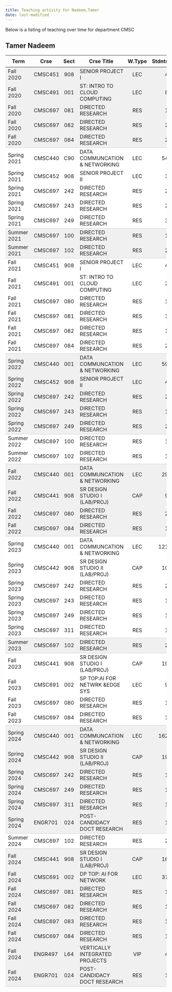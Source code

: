 ```yaml
---
title: Teaching activity for Nadeem,Tamer
date: last-modified
---
```


Below is a listing of teaching over time for department CMSC


## Tamer Nadeem

<style type="text/css">
#T_ccafb table {
  width: 100%;
  border-collapse: collapse;
}
#T_ccafb th {
  text-align: center;
  padding: 8px;
}
#T_ccafb td:nth-child(1) {
  padding-right: 10px;
  text-align: left;
}
#T_ccafb td:nth-child(2) {
  padding-right: 5px;
  text-align: left;
}
#T_ccafb  td:nth-child(4) {
  padding-right: 5px;
  text-align: left;
}
#T_ccafb td:nth-child(3) {
  text-align: center;
}
#T_ccafb  td:nth-child(5) {
  text-align: center;
}
#T_ccafb td:nth-child(6) {
  text-align: right;
}
#T_ccafb  td:nth-child(7) {
  text-align: right;
}
#T_ccafb_row0_col0, #T_ccafb_row0_col1, #T_ccafb_row0_col2, #T_ccafb_row0_col3, #T_ccafb_row0_col4, #T_ccafb_row0_col5, #T_ccafb_row0_col6, #T_ccafb_row1_col0, #T_ccafb_row1_col1, #T_ccafb_row1_col2, #T_ccafb_row1_col3, #T_ccafb_row1_col4, #T_ccafb_row1_col5, #T_ccafb_row1_col6, #T_ccafb_row2_col0, #T_ccafb_row2_col1, #T_ccafb_row2_col2, #T_ccafb_row2_col3, #T_ccafb_row2_col4, #T_ccafb_row2_col5, #T_ccafb_row2_col6, #T_ccafb_row3_col0, #T_ccafb_row3_col1, #T_ccafb_row3_col2, #T_ccafb_row3_col3, #T_ccafb_row3_col4, #T_ccafb_row3_col5, #T_ccafb_row3_col6, #T_ccafb_row10_col0, #T_ccafb_row10_col1, #T_ccafb_row10_col2, #T_ccafb_row10_col3, #T_ccafb_row10_col4, #T_ccafb_row10_col5, #T_ccafb_row10_col6, #T_ccafb_row18_col0, #T_ccafb_row18_col1, #T_ccafb_row18_col2, #T_ccafb_row18_col3, #T_ccafb_row18_col4, #T_ccafb_row18_col5, #T_ccafb_row18_col6, #T_ccafb_row19_col0, #T_ccafb_row19_col1, #T_ccafb_row19_col2, #T_ccafb_row19_col3, #T_ccafb_row19_col4, #T_ccafb_row19_col5, #T_ccafb_row19_col6, #T_ccafb_row20_col0, #T_ccafb_row20_col1, #T_ccafb_row20_col2, #T_ccafb_row20_col3, #T_ccafb_row20_col4, #T_ccafb_row20_col5, #T_ccafb_row20_col6, #T_ccafb_row21_col0, #T_ccafb_row21_col1, #T_ccafb_row21_col2, #T_ccafb_row21_col3, #T_ccafb_row21_col4, #T_ccafb_row21_col5, #T_ccafb_row21_col6, #T_ccafb_row25_col0, #T_ccafb_row25_col1, #T_ccafb_row25_col2, #T_ccafb_row25_col3, #T_ccafb_row25_col4, #T_ccafb_row25_col5, #T_ccafb_row25_col6, #T_ccafb_row26_col0, #T_ccafb_row26_col1, #T_ccafb_row26_col2, #T_ccafb_row26_col3, #T_ccafb_row26_col4, #T_ccafb_row26_col5, #T_ccafb_row26_col6, #T_ccafb_row27_col0, #T_ccafb_row27_col1, #T_ccafb_row27_col2, #T_ccafb_row27_col3, #T_ccafb_row27_col4, #T_ccafb_row27_col5, #T_ccafb_row27_col6, #T_ccafb_row40_col0, #T_ccafb_row40_col1, #T_ccafb_row40_col2, #T_ccafb_row40_col3, #T_ccafb_row40_col4, #T_ccafb_row40_col5, #T_ccafb_row40_col6, #T_ccafb_row41_col0, #T_ccafb_row41_col1, #T_ccafb_row41_col2, #T_ccafb_row41_col3, #T_ccafb_row41_col4, #T_ccafb_row41_col5, #T_ccafb_row41_col6, #T_ccafb_row42_col0, #T_ccafb_row42_col1, #T_ccafb_row42_col2, #T_ccafb_row42_col3, #T_ccafb_row42_col4, #T_ccafb_row42_col5, #T_ccafb_row42_col6, #T_ccafb_row43_col0, #T_ccafb_row43_col1, #T_ccafb_row43_col2, #T_ccafb_row43_col3, #T_ccafb_row43_col4, #T_ccafb_row43_col5, #T_ccafb_row43_col6, #T_ccafb_row44_col0, #T_ccafb_row44_col1, #T_ccafb_row44_col2, #T_ccafb_row44_col3, #T_ccafb_row44_col4, #T_ccafb_row44_col5, #T_ccafb_row44_col6, #T_ccafb_row47_col0, #T_ccafb_row47_col1, #T_ccafb_row47_col2, #T_ccafb_row47_col3, #T_ccafb_row47_col4, #T_ccafb_row47_col5, #T_ccafb_row47_col6, #T_ccafb_row48_col0, #T_ccafb_row48_col1, #T_ccafb_row48_col2, #T_ccafb_row48_col3, #T_ccafb_row48_col4, #T_ccafb_row48_col5, #T_ccafb_row48_col6, #T_ccafb_row49_col0, #T_ccafb_row49_col1, #T_ccafb_row49_col2, #T_ccafb_row49_col3, #T_ccafb_row49_col4, #T_ccafb_row49_col5, #T_ccafb_row49_col6, #T_ccafb_row50_col0, #T_ccafb_row50_col1, #T_ccafb_row50_col2, #T_ccafb_row50_col3, #T_ccafb_row50_col4, #T_ccafb_row50_col5, #T_ccafb_row50_col6, #T_ccafb_row51_col0, #T_ccafb_row51_col1, #T_ccafb_row51_col2, #T_ccafb_row51_col3, #T_ccafb_row51_col4, #T_ccafb_row51_col5, #T_ccafb_row51_col6, #T_ccafb_row52_col0, #T_ccafb_row52_col1, #T_ccafb_row52_col2, #T_ccafb_row52_col3, #T_ccafb_row52_col4, #T_ccafb_row52_col5, #T_ccafb_row52_col6, #T_ccafb_row53_col0, #T_ccafb_row53_col1, #T_ccafb_row53_col2, #T_ccafb_row53_col3, #T_ccafb_row53_col4, #T_ccafb_row53_col5, #T_ccafb_row53_col6 {
  background-color: #f0f0f0;
  border-bottom: none;
}
#T_ccafb_row4_col0, #T_ccafb_row4_col1, #T_ccafb_row4_col2, #T_ccafb_row4_col3, #T_ccafb_row4_col4, #T_ccafb_row4_col5, #T_ccafb_row4_col6, #T_ccafb_row11_col0, #T_ccafb_row11_col1, #T_ccafb_row11_col2, #T_ccafb_row11_col3, #T_ccafb_row11_col4, #T_ccafb_row11_col5, #T_ccafb_row11_col6, #T_ccafb_row22_col0, #T_ccafb_row22_col1, #T_ccafb_row22_col2, #T_ccafb_row22_col3, #T_ccafb_row22_col4, #T_ccafb_row22_col5, #T_ccafb_row22_col6, #T_ccafb_row28_col0, #T_ccafb_row28_col1, #T_ccafb_row28_col2, #T_ccafb_row28_col3, #T_ccafb_row28_col4, #T_ccafb_row28_col5, #T_ccafb_row28_col6, #T_ccafb_row35_col0, #T_ccafb_row35_col1, #T_ccafb_row35_col2, #T_ccafb_row35_col3, #T_ccafb_row35_col4, #T_ccafb_row35_col5, #T_ccafb_row35_col6, #T_ccafb_row45_col0, #T_ccafb_row45_col1, #T_ccafb_row45_col2, #T_ccafb_row45_col3, #T_ccafb_row45_col4, #T_ccafb_row45_col5, #T_ccafb_row45_col6, #T_ccafb_row54_col0, #T_ccafb_row54_col1, #T_ccafb_row54_col2, #T_ccafb_row54_col3, #T_ccafb_row54_col4, #T_ccafb_row54_col5, #T_ccafb_row54_col6 {
  background-color: #f0f0f0;
  border-bottom: 1px solid #ccc;
}
#T_ccafb_row5_col0, #T_ccafb_row5_col1, #T_ccafb_row5_col2, #T_ccafb_row5_col3, #T_ccafb_row5_col4, #T_ccafb_row5_col5, #T_ccafb_row5_col6, #T_ccafb_row6_col0, #T_ccafb_row6_col1, #T_ccafb_row6_col2, #T_ccafb_row6_col3, #T_ccafb_row6_col4, #T_ccafb_row6_col5, #T_ccafb_row6_col6, #T_ccafb_row7_col0, #T_ccafb_row7_col1, #T_ccafb_row7_col2, #T_ccafb_row7_col3, #T_ccafb_row7_col4, #T_ccafb_row7_col5, #T_ccafb_row7_col6, #T_ccafb_row8_col0, #T_ccafb_row8_col1, #T_ccafb_row8_col2, #T_ccafb_row8_col3, #T_ccafb_row8_col4, #T_ccafb_row8_col5, #T_ccafb_row8_col6, #T_ccafb_row12_col0, #T_ccafb_row12_col1, #T_ccafb_row12_col2, #T_ccafb_row12_col3, #T_ccafb_row12_col4, #T_ccafb_row12_col5, #T_ccafb_row12_col6, #T_ccafb_row13_col0, #T_ccafb_row13_col1, #T_ccafb_row13_col2, #T_ccafb_row13_col3, #T_ccafb_row13_col4, #T_ccafb_row13_col5, #T_ccafb_row13_col6, #T_ccafb_row14_col0, #T_ccafb_row14_col1, #T_ccafb_row14_col2, #T_ccafb_row14_col3, #T_ccafb_row14_col4, #T_ccafb_row14_col5, #T_ccafb_row14_col6, #T_ccafb_row15_col0, #T_ccafb_row15_col1, #T_ccafb_row15_col2, #T_ccafb_row15_col3, #T_ccafb_row15_col4, #T_ccafb_row15_col5, #T_ccafb_row15_col6, #T_ccafb_row16_col0, #T_ccafb_row16_col1, #T_ccafb_row16_col2, #T_ccafb_row16_col3, #T_ccafb_row16_col4, #T_ccafb_row16_col5, #T_ccafb_row16_col6, #T_ccafb_row23_col0, #T_ccafb_row23_col1, #T_ccafb_row23_col2, #T_ccafb_row23_col3, #T_ccafb_row23_col4, #T_ccafb_row23_col5, #T_ccafb_row23_col6, #T_ccafb_row29_col0, #T_ccafb_row29_col1, #T_ccafb_row29_col2, #T_ccafb_row29_col3, #T_ccafb_row29_col4, #T_ccafb_row29_col5, #T_ccafb_row29_col6, #T_ccafb_row30_col0, #T_ccafb_row30_col1, #T_ccafb_row30_col2, #T_ccafb_row30_col3, #T_ccafb_row30_col4, #T_ccafb_row30_col5, #T_ccafb_row30_col6, #T_ccafb_row31_col0, #T_ccafb_row31_col1, #T_ccafb_row31_col2, #T_ccafb_row31_col3, #T_ccafb_row31_col4, #T_ccafb_row31_col5, #T_ccafb_row31_col6, #T_ccafb_row32_col0, #T_ccafb_row32_col1, #T_ccafb_row32_col2, #T_ccafb_row32_col3, #T_ccafb_row32_col4, #T_ccafb_row32_col5, #T_ccafb_row32_col6, #T_ccafb_row33_col0, #T_ccafb_row33_col1, #T_ccafb_row33_col2, #T_ccafb_row33_col3, #T_ccafb_row33_col4, #T_ccafb_row33_col5, #T_ccafb_row33_col6, #T_ccafb_row36_col0, #T_ccafb_row36_col1, #T_ccafb_row36_col2, #T_ccafb_row36_col3, #T_ccafb_row36_col4, #T_ccafb_row36_col5, #T_ccafb_row36_col6, #T_ccafb_row37_col0, #T_ccafb_row37_col1, #T_ccafb_row37_col2, #T_ccafb_row37_col3, #T_ccafb_row37_col4, #T_ccafb_row37_col5, #T_ccafb_row37_col6, #T_ccafb_row38_col0, #T_ccafb_row38_col1, #T_ccafb_row38_col2, #T_ccafb_row38_col3, #T_ccafb_row38_col4, #T_ccafb_row38_col5, #T_ccafb_row38_col6 {
  background-color: #ffffff;
  border-bottom: none;
}
#T_ccafb_row9_col0, #T_ccafb_row9_col1, #T_ccafb_row9_col2, #T_ccafb_row9_col3, #T_ccafb_row9_col4, #T_ccafb_row9_col5, #T_ccafb_row9_col6, #T_ccafb_row17_col0, #T_ccafb_row17_col1, #T_ccafb_row17_col2, #T_ccafb_row17_col3, #T_ccafb_row17_col4, #T_ccafb_row17_col5, #T_ccafb_row17_col6, #T_ccafb_row24_col0, #T_ccafb_row24_col1, #T_ccafb_row24_col2, #T_ccafb_row24_col3, #T_ccafb_row24_col4, #T_ccafb_row24_col5, #T_ccafb_row24_col6, #T_ccafb_row34_col0, #T_ccafb_row34_col1, #T_ccafb_row34_col2, #T_ccafb_row34_col3, #T_ccafb_row34_col4, #T_ccafb_row34_col5, #T_ccafb_row34_col6, #T_ccafb_row39_col0, #T_ccafb_row39_col1, #T_ccafb_row39_col2, #T_ccafb_row39_col3, #T_ccafb_row39_col4, #T_ccafb_row39_col5, #T_ccafb_row39_col6, #T_ccafb_row46_col0, #T_ccafb_row46_col1, #T_ccafb_row46_col2, #T_ccafb_row46_col3, #T_ccafb_row46_col4, #T_ccafb_row46_col5, #T_ccafb_row46_col6 {
  background-color: #ffffff;
  border-bottom: 1px solid #ccc;
}
</style>
<table id="T_ccafb">
  <thead>
    <tr>
      <th id="T_ccafb_level0_col0" class="col_heading level0 col0" >Term</th>
      <th id="T_ccafb_level0_col1" class="col_heading level0 col1" >Crse</th>
      <th id="T_ccafb_level0_col2" class="col_heading level0 col2" >Sect</th>
      <th id="T_ccafb_level0_col3" class="col_heading level0 col3" >Crse Title</th>
      <th id="T_ccafb_level0_col4" class="col_heading level0 col4" >W.Type</th>
      <th id="T_ccafb_level0_col5" class="col_heading level0 col5" >Stdnts</th>
      <th id="T_ccafb_level0_col6" class="col_heading level0 col6" >Hours</th>
    </tr>
  </thead>
  <tbody>
    <tr>
      <td id="T_ccafb_row0_col0" class="data row0 col0" >Fall 2020</td>
      <td id="T_ccafb_row0_col1" class="data row0 col1" >CMSC451</td>
      <td id="T_ccafb_row0_col2" class="data row0 col2" >908</td>
      <td id="T_ccafb_row0_col3" class="data row0 col3" >SENIOR PROJECT I</td>
      <td id="T_ccafb_row0_col4" class="data row0 col4" >LEC</td>
      <td id="T_ccafb_row0_col5" class="data row0 col5" >4</td>
      <td id="T_ccafb_row0_col6" class="data row0 col6" >12</td>
    </tr>
    <tr>
      <td id="T_ccafb_row1_col0" class="data row1 col0" >Fall 2020</td>
      <td id="T_ccafb_row1_col1" class="data row1 col1" >CMSC491</td>
      <td id="T_ccafb_row1_col2" class="data row1 col2" >001</td>
      <td id="T_ccafb_row1_col3" class="data row1 col3" >ST: INTRO TO CLOUD COMPUTING</td>
      <td id="T_ccafb_row1_col4" class="data row1 col4" >LEC</td>
      <td id="T_ccafb_row1_col5" class="data row1 col5" >8</td>
      <td id="T_ccafb_row1_col6" class="data row1 col6" >24</td>
    </tr>
    <tr>
      <td id="T_ccafb_row2_col0" class="data row2 col0" >Fall 2020</td>
      <td id="T_ccafb_row2_col1" class="data row2 col1" >CMSC697</td>
      <td id="T_ccafb_row2_col2" class="data row2 col2" >081</td>
      <td id="T_ccafb_row2_col3" class="data row2 col3" >DIRECTED RESEARCH</td>
      <td id="T_ccafb_row2_col4" class="data row2 col4" >RES</td>
      <td id="T_ccafb_row2_col5" class="data row2 col5" >1</td>
      <td id="T_ccafb_row2_col6" class="data row2 col6" >2</td>
    </tr>
    <tr>
      <td id="T_ccafb_row3_col0" class="data row3 col0" >Fall 2020</td>
      <td id="T_ccafb_row3_col1" class="data row3 col1" >CMSC697</td>
      <td id="T_ccafb_row3_col2" class="data row3 col2" >082</td>
      <td id="T_ccafb_row3_col3" class="data row3 col3" >DIRECTED RESEARCH</td>
      <td id="T_ccafb_row3_col4" class="data row3 col4" >RES</td>
      <td id="T_ccafb_row3_col5" class="data row3 col5" >2</td>
      <td id="T_ccafb_row3_col6" class="data row3 col6" >6</td>
    </tr>
    <tr>
      <td id="T_ccafb_row4_col0" class="data row4 col0" >Fall 2020</td>
      <td id="T_ccafb_row4_col1" class="data row4 col1" >CMSC697</td>
      <td id="T_ccafb_row4_col2" class="data row4 col2" >084</td>
      <td id="T_ccafb_row4_col3" class="data row4 col3" >DIRECTED RESEARCH</td>
      <td id="T_ccafb_row4_col4" class="data row4 col4" >RES</td>
      <td id="T_ccafb_row4_col5" class="data row4 col5" >2</td>
      <td id="T_ccafb_row4_col6" class="data row4 col6" >18</td>
    </tr>
    <tr>
      <td id="T_ccafb_row5_col0" class="data row5 col0" >Spring 2021</td>
      <td id="T_ccafb_row5_col1" class="data row5 col1" >CMSC440</td>
      <td id="T_ccafb_row5_col2" class="data row5 col2" >C90</td>
      <td id="T_ccafb_row5_col3" class="data row5 col3" >DATA COMMUNCATION & NETWORKING</td>
      <td id="T_ccafb_row5_col4" class="data row5 col4" >LEC</td>
      <td id="T_ccafb_row5_col5" class="data row5 col5" >54</td>
      <td id="T_ccafb_row5_col6" class="data row5 col6" >162</td>
    </tr>
    <tr>
      <td id="T_ccafb_row6_col0" class="data row6 col0" >Spring 2021</td>
      <td id="T_ccafb_row6_col1" class="data row6 col1" >CMSC452</td>
      <td id="T_ccafb_row6_col2" class="data row6 col2" >908</td>
      <td id="T_ccafb_row6_col3" class="data row6 col3" >SENIOR PROJECT II</td>
      <td id="T_ccafb_row6_col4" class="data row6 col4" >LEC</td>
      <td id="T_ccafb_row6_col5" class="data row6 col5" >3</td>
      <td id="T_ccafb_row6_col6" class="data row6 col6" >9</td>
    </tr>
    <tr>
      <td id="T_ccafb_row7_col0" class="data row7 col0" >Spring 2021</td>
      <td id="T_ccafb_row7_col1" class="data row7 col1" >CMSC697</td>
      <td id="T_ccafb_row7_col2" class="data row7 col2" >242</td>
      <td id="T_ccafb_row7_col3" class="data row7 col3" >DIRECTED RESEARCH</td>
      <td id="T_ccafb_row7_col4" class="data row7 col4" >RES</td>
      <td id="T_ccafb_row7_col5" class="data row7 col5" >2</td>
      <td id="T_ccafb_row7_col6" class="data row7 col6" >4</td>
    </tr>
    <tr>
      <td id="T_ccafb_row8_col0" class="data row8 col0" >Spring 2021</td>
      <td id="T_ccafb_row8_col1" class="data row8 col1" >CMSC697</td>
      <td id="T_ccafb_row8_col2" class="data row8 col2" >243</td>
      <td id="T_ccafb_row8_col3" class="data row8 col3" >DIRECTED RESEARCH</td>
      <td id="T_ccafb_row8_col4" class="data row8 col4" >RES</td>
      <td id="T_ccafb_row8_col5" class="data row8 col5" >2</td>
      <td id="T_ccafb_row8_col6" class="data row8 col6" >6</td>
    </tr>
    <tr>
      <td id="T_ccafb_row9_col0" class="data row9 col0" >Spring 2021</td>
      <td id="T_ccafb_row9_col1" class="data row9 col1" >CMSC697</td>
      <td id="T_ccafb_row9_col2" class="data row9 col2" >249</td>
      <td id="T_ccafb_row9_col3" class="data row9 col3" >DIRECTED RESEARCH</td>
      <td id="T_ccafb_row9_col4" class="data row9 col4" >RES</td>
      <td id="T_ccafb_row9_col5" class="data row9 col5" >3</td>
      <td id="T_ccafb_row9_col6" class="data row9 col6" >27</td>
    </tr>
    <tr>
      <td id="T_ccafb_row10_col0" class="data row10 col0" >Summer 2021</td>
      <td id="T_ccafb_row10_col1" class="data row10 col1" >CMSC697</td>
      <td id="T_ccafb_row10_col2" class="data row10 col2" >100</td>
      <td id="T_ccafb_row10_col3" class="data row10 col3" >DIRECTED RESEARCH</td>
      <td id="T_ccafb_row10_col4" class="data row10 col4" >RES</td>
      <td id="T_ccafb_row10_col5" class="data row10 col5" >1</td>
      <td id="T_ccafb_row10_col6" class="data row10 col6" >1</td>
    </tr>
    <tr>
      <td id="T_ccafb_row11_col0" class="data row11 col0" >Summer 2021</td>
      <td id="T_ccafb_row11_col1" class="data row11 col1" >CMSC697</td>
      <td id="T_ccafb_row11_col2" class="data row11 col2" >102</td>
      <td id="T_ccafb_row11_col3" class="data row11 col3" >DIRECTED RESEARCH</td>
      <td id="T_ccafb_row11_col4" class="data row11 col4" >RES</td>
      <td id="T_ccafb_row11_col5" class="data row11 col5" >2</td>
      <td id="T_ccafb_row11_col6" class="data row11 col6" >6</td>
    </tr>
    <tr>
      <td id="T_ccafb_row12_col0" class="data row12 col0" >Fall 2021</td>
      <td id="T_ccafb_row12_col1" class="data row12 col1" >CMSC451</td>
      <td id="T_ccafb_row12_col2" class="data row12 col2" >908</td>
      <td id="T_ccafb_row12_col3" class="data row12 col3" >SENIOR PROJECT I</td>
      <td id="T_ccafb_row12_col4" class="data row12 col4" >LEC</td>
      <td id="T_ccafb_row12_col5" class="data row12 col5" >4</td>
      <td id="T_ccafb_row12_col6" class="data row12 col6" >12</td>
    </tr>
    <tr>
      <td id="T_ccafb_row13_col0" class="data row13 col0" >Fall 2021</td>
      <td id="T_ccafb_row13_col1" class="data row13 col1" >CMSC491</td>
      <td id="T_ccafb_row13_col2" class="data row13 col2" >001</td>
      <td id="T_ccafb_row13_col3" class="data row13 col3" >ST: INTRO TO CLOUD COMPUTING</td>
      <td id="T_ccafb_row13_col4" class="data row13 col4" >LEC</td>
      <td id="T_ccafb_row13_col5" class="data row13 col5" >2</td>
      <td id="T_ccafb_row13_col6" class="data row13 col6" >6</td>
    </tr>
    <tr>
      <td id="T_ccafb_row14_col0" class="data row14 col0" >Fall 2021</td>
      <td id="T_ccafb_row14_col1" class="data row14 col1" >CMSC697</td>
      <td id="T_ccafb_row14_col2" class="data row14 col2" >080</td>
      <td id="T_ccafb_row14_col3" class="data row14 col3" >DIRECTED RESEARCH</td>
      <td id="T_ccafb_row14_col4" class="data row14 col4" >RES</td>
      <td id="T_ccafb_row14_col5" class="data row14 col5" >1</td>
      <td id="T_ccafb_row14_col6" class="data row14 col6" >1</td>
    </tr>
    <tr>
      <td id="T_ccafb_row15_col0" class="data row15 col0" >Fall 2021</td>
      <td id="T_ccafb_row15_col1" class="data row15 col1" >CMSC697</td>
      <td id="T_ccafb_row15_col2" class="data row15 col2" >081</td>
      <td id="T_ccafb_row15_col3" class="data row15 col3" >DIRECTED RESEARCH</td>
      <td id="T_ccafb_row15_col4" class="data row15 col4" >RES</td>
      <td id="T_ccafb_row15_col5" class="data row15 col5" >1</td>
      <td id="T_ccafb_row15_col6" class="data row15 col6" >2</td>
    </tr>
    <tr>
      <td id="T_ccafb_row16_col0" class="data row16 col0" >Fall 2021</td>
      <td id="T_ccafb_row16_col1" class="data row16 col1" >CMSC697</td>
      <td id="T_ccafb_row16_col2" class="data row16 col2" >082</td>
      <td id="T_ccafb_row16_col3" class="data row16 col3" >DIRECTED RESEARCH</td>
      <td id="T_ccafb_row16_col4" class="data row16 col4" >RES</td>
      <td id="T_ccafb_row16_col5" class="data row16 col5" >1</td>
      <td id="T_ccafb_row16_col6" class="data row16 col6" >3</td>
    </tr>
    <tr>
      <td id="T_ccafb_row17_col0" class="data row17 col0" >Fall 2021</td>
      <td id="T_ccafb_row17_col1" class="data row17 col1" >CMSC697</td>
      <td id="T_ccafb_row17_col2" class="data row17 col2" >084</td>
      <td id="T_ccafb_row17_col3" class="data row17 col3" >DIRECTED RESEARCH</td>
      <td id="T_ccafb_row17_col4" class="data row17 col4" >RES</td>
      <td id="T_ccafb_row17_col5" class="data row17 col5" >2</td>
      <td id="T_ccafb_row17_col6" class="data row17 col6" >18</td>
    </tr>
    <tr>
      <td id="T_ccafb_row18_col0" class="data row18 col0" >Spring 2022</td>
      <td id="T_ccafb_row18_col1" class="data row18 col1" >CMSC440</td>
      <td id="T_ccafb_row18_col2" class="data row18 col2" >001</td>
      <td id="T_ccafb_row18_col3" class="data row18 col3" >DATA COMMUNCATION & NETWORKING</td>
      <td id="T_ccafb_row18_col4" class="data row18 col4" >LEC</td>
      <td id="T_ccafb_row18_col5" class="data row18 col5" >59</td>
      <td id="T_ccafb_row18_col6" class="data row18 col6" >177</td>
    </tr>
    <tr>
      <td id="T_ccafb_row19_col0" class="data row19 col0" >Spring 2022</td>
      <td id="T_ccafb_row19_col1" class="data row19 col1" >CMSC452</td>
      <td id="T_ccafb_row19_col2" class="data row19 col2" >908</td>
      <td id="T_ccafb_row19_col3" class="data row19 col3" >SENIOR PROJECT II</td>
      <td id="T_ccafb_row19_col4" class="data row19 col4" >LEC</td>
      <td id="T_ccafb_row19_col5" class="data row19 col5" >4</td>
      <td id="T_ccafb_row19_col6" class="data row19 col6" >12</td>
    </tr>
    <tr>
      <td id="T_ccafb_row20_col0" class="data row20 col0" >Spring 2022</td>
      <td id="T_ccafb_row20_col1" class="data row20 col1" >CMSC697</td>
      <td id="T_ccafb_row20_col2" class="data row20 col2" >242</td>
      <td id="T_ccafb_row20_col3" class="data row20 col3" >DIRECTED RESEARCH</td>
      <td id="T_ccafb_row20_col4" class="data row20 col4" >RES</td>
      <td id="T_ccafb_row20_col5" class="data row20 col5" >2</td>
      <td id="T_ccafb_row20_col6" class="data row20 col6" >4</td>
    </tr>
    <tr>
      <td id="T_ccafb_row21_col0" class="data row21 col0" >Spring 2022</td>
      <td id="T_ccafb_row21_col1" class="data row21 col1" >CMSC697</td>
      <td id="T_ccafb_row21_col2" class="data row21 col2" >243</td>
      <td id="T_ccafb_row21_col3" class="data row21 col3" >DIRECTED RESEARCH</td>
      <td id="T_ccafb_row21_col4" class="data row21 col4" >RES</td>
      <td id="T_ccafb_row21_col5" class="data row21 col5" >1</td>
      <td id="T_ccafb_row21_col6" class="data row21 col6" >3</td>
    </tr>
    <tr>
      <td id="T_ccafb_row22_col0" class="data row22 col0" >Spring 2022</td>
      <td id="T_ccafb_row22_col1" class="data row22 col1" >CMSC697</td>
      <td id="T_ccafb_row22_col2" class="data row22 col2" >249</td>
      <td id="T_ccafb_row22_col3" class="data row22 col3" >DIRECTED RESEARCH</td>
      <td id="T_ccafb_row22_col4" class="data row22 col4" >RES</td>
      <td id="T_ccafb_row22_col5" class="data row22 col5" >2</td>
      <td id="T_ccafb_row22_col6" class="data row22 col6" >18</td>
    </tr>
    <tr>
      <td id="T_ccafb_row23_col0" class="data row23 col0" >Summer 2022</td>
      <td id="T_ccafb_row23_col1" class="data row23 col1" >CMSC697</td>
      <td id="T_ccafb_row23_col2" class="data row23 col2" >100</td>
      <td id="T_ccafb_row23_col3" class="data row23 col3" >DIRECTED RESEARCH</td>
      <td id="T_ccafb_row23_col4" class="data row23 col4" >RES</td>
      <td id="T_ccafb_row23_col5" class="data row23 col5" >1</td>
      <td id="T_ccafb_row23_col6" class="data row23 col6" >1</td>
    </tr>
    <tr>
      <td id="T_ccafb_row24_col0" class="data row24 col0" >Summer 2022</td>
      <td id="T_ccafb_row24_col1" class="data row24 col1" >CMSC697</td>
      <td id="T_ccafb_row24_col2" class="data row24 col2" >102</td>
      <td id="T_ccafb_row24_col3" class="data row24 col3" >DIRECTED RESEARCH</td>
      <td id="T_ccafb_row24_col4" class="data row24 col4" >RES</td>
      <td id="T_ccafb_row24_col5" class="data row24 col5" >1</td>
      <td id="T_ccafb_row24_col6" class="data row24 col6" >3</td>
    </tr>
    <tr>
      <td id="T_ccafb_row25_col0" class="data row25 col0" >Fall 2022</td>
      <td id="T_ccafb_row25_col1" class="data row25 col1" >CMSC440</td>
      <td id="T_ccafb_row25_col2" class="data row25 col2" >001</td>
      <td id="T_ccafb_row25_col3" class="data row25 col3" >DATA COMMUNCATION & NETWORKING</td>
      <td id="T_ccafb_row25_col4" class="data row25 col4" >LEC</td>
      <td id="T_ccafb_row25_col5" class="data row25 col5" >29</td>
      <td id="T_ccafb_row25_col6" class="data row25 col6" >87</td>
    </tr>
    <tr>
      <td id="T_ccafb_row26_col0" class="data row26 col0" >Fall 2022</td>
      <td id="T_ccafb_row26_col1" class="data row26 col1" >CMSC441</td>
      <td id="T_ccafb_row26_col2" class="data row26 col2" >908</td>
      <td id="T_ccafb_row26_col3" class="data row26 col3" >SR DESIGN STUDIO I (LAB/PROJ)</td>
      <td id="T_ccafb_row26_col4" class="data row26 col4" >CAP</td>
      <td id="T_ccafb_row26_col5" class="data row26 col5" >9</td>
      <td id="T_ccafb_row26_col6" class="data row26 col6" >18</td>
    </tr>
    <tr>
      <td id="T_ccafb_row27_col0" class="data row27 col0" >Fall 2022</td>
      <td id="T_ccafb_row27_col1" class="data row27 col1" >CMSC697</td>
      <td id="T_ccafb_row27_col2" class="data row27 col2" >080</td>
      <td id="T_ccafb_row27_col3" class="data row27 col3" >DIRECTED RESEARCH</td>
      <td id="T_ccafb_row27_col4" class="data row27 col4" >RES</td>
      <td id="T_ccafb_row27_col5" class="data row27 col5" >2</td>
      <td id="T_ccafb_row27_col6" class="data row27 col6" >2</td>
    </tr>
    <tr>
      <td id="T_ccafb_row28_col0" class="data row28 col0" >Fall 2022</td>
      <td id="T_ccafb_row28_col1" class="data row28 col1" >CMSC697</td>
      <td id="T_ccafb_row28_col2" class="data row28 col2" >084</td>
      <td id="T_ccafb_row28_col3" class="data row28 col3" >DIRECTED RESEARCH</td>
      <td id="T_ccafb_row28_col4" class="data row28 col4" >RES</td>
      <td id="T_ccafb_row28_col5" class="data row28 col5" >1</td>
      <td id="T_ccafb_row28_col6" class="data row28 col6" >9</td>
    </tr>
    <tr>
      <td id="T_ccafb_row29_col0" class="data row29 col0" >Spring 2023</td>
      <td id="T_ccafb_row29_col1" class="data row29 col1" >CMSC440</td>
      <td id="T_ccafb_row29_col2" class="data row29 col2" >001</td>
      <td id="T_ccafb_row29_col3" class="data row29 col3" >DATA COMMUNCATION & NETWORKING</td>
      <td id="T_ccafb_row29_col4" class="data row29 col4" >LEC</td>
      <td id="T_ccafb_row29_col5" class="data row29 col5" >121</td>
      <td id="T_ccafb_row29_col6" class="data row29 col6" >363</td>
    </tr>
    <tr>
      <td id="T_ccafb_row30_col0" class="data row30 col0" >Spring 2023</td>
      <td id="T_ccafb_row30_col1" class="data row30 col1" >CMSC442</td>
      <td id="T_ccafb_row30_col2" class="data row30 col2" >908</td>
      <td id="T_ccafb_row30_col3" class="data row30 col3" >SR DESIGN STUDIO II (LAB/PROJ)</td>
      <td id="T_ccafb_row30_col4" class="data row30 col4" >CAP</td>
      <td id="T_ccafb_row30_col5" class="data row30 col5" >10</td>
      <td id="T_ccafb_row30_col6" class="data row30 col6" >20</td>
    </tr>
    <tr>
      <td id="T_ccafb_row31_col0" class="data row31 col0" >Spring 2023</td>
      <td id="T_ccafb_row31_col1" class="data row31 col1" >CMSC697</td>
      <td id="T_ccafb_row31_col2" class="data row31 col2" >242</td>
      <td id="T_ccafb_row31_col3" class="data row31 col3" >DIRECTED RESEARCH</td>
      <td id="T_ccafb_row31_col4" class="data row31 col4" >RES</td>
      <td id="T_ccafb_row31_col5" class="data row31 col5" >2</td>
      <td id="T_ccafb_row31_col6" class="data row31 col6" >4</td>
    </tr>
    <tr>
      <td id="T_ccafb_row32_col0" class="data row32 col0" >Spring 2023</td>
      <td id="T_ccafb_row32_col1" class="data row32 col1" >CMSC697</td>
      <td id="T_ccafb_row32_col2" class="data row32 col2" >243</td>
      <td id="T_ccafb_row32_col3" class="data row32 col3" >DIRECTED RESEARCH</td>
      <td id="T_ccafb_row32_col4" class="data row32 col4" >RES</td>
      <td id="T_ccafb_row32_col5" class="data row32 col5" >1</td>
      <td id="T_ccafb_row32_col6" class="data row32 col6" >3</td>
    </tr>
    <tr>
      <td id="T_ccafb_row33_col0" class="data row33 col0" >Spring 2023</td>
      <td id="T_ccafb_row33_col1" class="data row33 col1" >CMSC697</td>
      <td id="T_ccafb_row33_col2" class="data row33 col2" >249</td>
      <td id="T_ccafb_row33_col3" class="data row33 col3" >DIRECTED RESEARCH</td>
      <td id="T_ccafb_row33_col4" class="data row33 col4" >RES</td>
      <td id="T_ccafb_row33_col5" class="data row33 col5" >1</td>
      <td id="T_ccafb_row33_col6" class="data row33 col6" >9</td>
    </tr>
    <tr>
      <td id="T_ccafb_row34_col0" class="data row34 col0" >Spring 2023</td>
      <td id="T_ccafb_row34_col1" class="data row34 col1" >CMSC697</td>
      <td id="T_ccafb_row34_col2" class="data row34 col2" >311</td>
      <td id="T_ccafb_row34_col3" class="data row34 col3" >DIRECTED RESEARCH</td>
      <td id="T_ccafb_row34_col4" class="data row34 col4" >RES</td>
      <td id="T_ccafb_row34_col5" class="data row34 col5" >1</td>
      <td id="T_ccafb_row34_col6" class="data row34 col6" >1</td>
    </tr>
    <tr>
      <td id="T_ccafb_row35_col0" class="data row35 col0" >Summer 2023</td>
      <td id="T_ccafb_row35_col1" class="data row35 col1" >CMSC697</td>
      <td id="T_ccafb_row35_col2" class="data row35 col2" >102</td>
      <td id="T_ccafb_row35_col3" class="data row35 col3" >DIRECTED RESEARCH</td>
      <td id="T_ccafb_row35_col4" class="data row35 col4" >RES</td>
      <td id="T_ccafb_row35_col5" class="data row35 col5" >2</td>
      <td id="T_ccafb_row35_col6" class="data row35 col6" >6</td>
    </tr>
    <tr>
      <td id="T_ccafb_row36_col0" class="data row36 col0" >Fall 2023</td>
      <td id="T_ccafb_row36_col1" class="data row36 col1" >CMSC441</td>
      <td id="T_ccafb_row36_col2" class="data row36 col2" >908</td>
      <td id="T_ccafb_row36_col3" class="data row36 col3" >SR DESIGN STUDIO I (LAB/PROJ)</td>
      <td id="T_ccafb_row36_col4" class="data row36 col4" >CAP</td>
      <td id="T_ccafb_row36_col5" class="data row36 col5" >19</td>
      <td id="T_ccafb_row36_col6" class="data row36 col6" >38</td>
    </tr>
    <tr>
      <td id="T_ccafb_row37_col0" class="data row37 col0" >Fall 2023</td>
      <td id="T_ccafb_row37_col1" class="data row37 col1" >CMSC691</td>
      <td id="T_ccafb_row37_col2" class="data row37 col2" >002</td>
      <td id="T_ccafb_row37_col3" class="data row37 col3" >SP TOP:AI FOR NETWRK &EDGE SYS</td>
      <td id="T_ccafb_row37_col4" class="data row37 col4" >LEC</td>
      <td id="T_ccafb_row37_col5" class="data row37 col5" >9</td>
      <td id="T_ccafb_row37_col6" class="data row37 col6" >27</td>
    </tr>
    <tr>
      <td id="T_ccafb_row38_col0" class="data row38 col0" >Fall 2023</td>
      <td id="T_ccafb_row38_col1" class="data row38 col1" >CMSC697</td>
      <td id="T_ccafb_row38_col2" class="data row38 col2" >080</td>
      <td id="T_ccafb_row38_col3" class="data row38 col3" >DIRECTED RESEARCH</td>
      <td id="T_ccafb_row38_col4" class="data row38 col4" >RES</td>
      <td id="T_ccafb_row38_col5" class="data row38 col5" >1</td>
      <td id="T_ccafb_row38_col6" class="data row38 col6" >1</td>
    </tr>
    <tr>
      <td id="T_ccafb_row39_col0" class="data row39 col0" >Fall 2023</td>
      <td id="T_ccafb_row39_col1" class="data row39 col1" >CMSC697</td>
      <td id="T_ccafb_row39_col2" class="data row39 col2" >084</td>
      <td id="T_ccafb_row39_col3" class="data row39 col3" >DIRECTED RESEARCH</td>
      <td id="T_ccafb_row39_col4" class="data row39 col4" >RES</td>
      <td id="T_ccafb_row39_col5" class="data row39 col5" >1</td>
      <td id="T_ccafb_row39_col6" class="data row39 col6" >9</td>
    </tr>
    <tr>
      <td id="T_ccafb_row40_col0" class="data row40 col0" >Spring 2024</td>
      <td id="T_ccafb_row40_col1" class="data row40 col1" >CMSC440</td>
      <td id="T_ccafb_row40_col2" class="data row40 col2" >001</td>
      <td id="T_ccafb_row40_col3" class="data row40 col3" >DATA COMMUNCATION & NETWORKING</td>
      <td id="T_ccafb_row40_col4" class="data row40 col4" >LEC</td>
      <td id="T_ccafb_row40_col5" class="data row40 col5" >162</td>
      <td id="T_ccafb_row40_col6" class="data row40 col6" >486</td>
    </tr>
    <tr>
      <td id="T_ccafb_row41_col0" class="data row41 col0" >Spring 2024</td>
      <td id="T_ccafb_row41_col1" class="data row41 col1" >CMSC442</td>
      <td id="T_ccafb_row41_col2" class="data row41 col2" >908</td>
      <td id="T_ccafb_row41_col3" class="data row41 col3" >SR DESIGN STUDIO II (LAB/PROJ)</td>
      <td id="T_ccafb_row41_col4" class="data row41 col4" >CAP</td>
      <td id="T_ccafb_row41_col5" class="data row41 col5" >19</td>
      <td id="T_ccafb_row41_col6" class="data row41 col6" >38</td>
    </tr>
    <tr>
      <td id="T_ccafb_row42_col0" class="data row42 col0" >Spring 2024</td>
      <td id="T_ccafb_row42_col1" class="data row42 col1" >CMSC697</td>
      <td id="T_ccafb_row42_col2" class="data row42 col2" >242</td>
      <td id="T_ccafb_row42_col3" class="data row42 col3" >DIRECTED RESEARCH</td>
      <td id="T_ccafb_row42_col4" class="data row42 col4" >RES</td>
      <td id="T_ccafb_row42_col5" class="data row42 col5" >1</td>
      <td id="T_ccafb_row42_col6" class="data row42 col6" >2</td>
    </tr>
    <tr>
      <td id="T_ccafb_row43_col0" class="data row43 col0" >Spring 2024</td>
      <td id="T_ccafb_row43_col1" class="data row43 col1" >CMSC697</td>
      <td id="T_ccafb_row43_col2" class="data row43 col2" >249</td>
      <td id="T_ccafb_row43_col3" class="data row43 col3" >DIRECTED RESEARCH</td>
      <td id="T_ccafb_row43_col4" class="data row43 col4" >RES</td>
      <td id="T_ccafb_row43_col5" class="data row43 col5" >1</td>
      <td id="T_ccafb_row43_col6" class="data row43 col6" >9</td>
    </tr>
    <tr>
      <td id="T_ccafb_row44_col0" class="data row44 col0" >Spring 2024</td>
      <td id="T_ccafb_row44_col1" class="data row44 col1" >CMSC697</td>
      <td id="T_ccafb_row44_col2" class="data row44 col2" >311</td>
      <td id="T_ccafb_row44_col3" class="data row44 col3" >DIRECTED RESEARCH</td>
      <td id="T_ccafb_row44_col4" class="data row44 col4" >RES</td>
      <td id="T_ccafb_row44_col5" class="data row44 col5" >1</td>
      <td id="T_ccafb_row44_col6" class="data row44 col6" >1</td>
    </tr>
    <tr>
      <td id="T_ccafb_row45_col0" class="data row45 col0" >Spring 2024</td>
      <td id="T_ccafb_row45_col1" class="data row45 col1" >ENGR701</td>
      <td id="T_ccafb_row45_col2" class="data row45 col2" >024</td>
      <td id="T_ccafb_row45_col3" class="data row45 col3" >POST-CANDIDACY DOCT RESEARCH</td>
      <td id="T_ccafb_row45_col4" class="data row45 col4" >RES</td>
      <td id="T_ccafb_row45_col5" class="data row45 col5" >1</td>
      <td id="T_ccafb_row45_col6" class="data row45 col6" >9</td>
    </tr>
    <tr>
      <td id="T_ccafb_row46_col0" class="data row46 col0" >Summer 2024</td>
      <td id="T_ccafb_row46_col1" class="data row46 col1" >CMSC697</td>
      <td id="T_ccafb_row46_col2" class="data row46 col2" >102</td>
      <td id="T_ccafb_row46_col3" class="data row46 col3" >DIRECTED RESEARCH</td>
      <td id="T_ccafb_row46_col4" class="data row46 col4" >RES</td>
      <td id="T_ccafb_row46_col5" class="data row46 col5" >2</td>
      <td id="T_ccafb_row46_col6" class="data row46 col6" >6</td>
    </tr>
    <tr>
      <td id="T_ccafb_row47_col0" class="data row47 col0" >Fall 2024</td>
      <td id="T_ccafb_row47_col1" class="data row47 col1" >CMSC441</td>
      <td id="T_ccafb_row47_col2" class="data row47 col2" >908</td>
      <td id="T_ccafb_row47_col3" class="data row47 col3" >SR DESIGN STUDIO I (LAB/PROJ)</td>
      <td id="T_ccafb_row47_col4" class="data row47 col4" >CAP</td>
      <td id="T_ccafb_row47_col5" class="data row47 col5" >16</td>
      <td id="T_ccafb_row47_col6" class="data row47 col6" >32</td>
    </tr>
    <tr>
      <td id="T_ccafb_row48_col0" class="data row48 col0" >Fall 2024</td>
      <td id="T_ccafb_row48_col1" class="data row48 col1" >CMSC691</td>
      <td id="T_ccafb_row48_col2" class="data row48 col2" >002</td>
      <td id="T_ccafb_row48_col3" class="data row48 col3" >DP TOP: AI FOR NETWORK</td>
      <td id="T_ccafb_row48_col4" class="data row48 col4" >LEC</td>
      <td id="T_ccafb_row48_col5" class="data row48 col5" >31</td>
      <td id="T_ccafb_row48_col6" class="data row48 col6" >93</td>
    </tr>
    <tr>
      <td id="T_ccafb_row49_col0" class="data row49 col0" >Fall 2024</td>
      <td id="T_ccafb_row49_col1" class="data row49 col1" >CMSC697</td>
      <td id="T_ccafb_row49_col2" class="data row49 col2" >081</td>
      <td id="T_ccafb_row49_col3" class="data row49 col3" >DIRECTED RESEARCH</td>
      <td id="T_ccafb_row49_col4" class="data row49 col4" >RES</td>
      <td id="T_ccafb_row49_col5" class="data row49 col5" >1</td>
      <td id="T_ccafb_row49_col6" class="data row49 col6" >2</td>
    </tr>
    <tr>
      <td id="T_ccafb_row50_col0" class="data row50 col0" >Fall 2024</td>
      <td id="T_ccafb_row50_col1" class="data row50 col1" >CMSC697</td>
      <td id="T_ccafb_row50_col2" class="data row50 col2" >082</td>
      <td id="T_ccafb_row50_col3" class="data row50 col3" >DIRECTED RESEARCH</td>
      <td id="T_ccafb_row50_col4" class="data row50 col4" >RES</td>
      <td id="T_ccafb_row50_col5" class="data row50 col5" >1</td>
      <td id="T_ccafb_row50_col6" class="data row50 col6" >3</td>
    </tr>
    <tr>
      <td id="T_ccafb_row51_col0" class="data row51 col0" >Fall 2024</td>
      <td id="T_ccafb_row51_col1" class="data row51 col1" >CMSC697</td>
      <td id="T_ccafb_row51_col2" class="data row51 col2" >083</td>
      <td id="T_ccafb_row51_col3" class="data row51 col3" >DIRECTED RESEARCH</td>
      <td id="T_ccafb_row51_col4" class="data row51 col4" >RES</td>
      <td id="T_ccafb_row51_col5" class="data row51 col5" >1</td>
      <td id="T_ccafb_row51_col6" class="data row51 col6" >6</td>
    </tr>
    <tr>
      <td id="T_ccafb_row52_col0" class="data row52 col0" >Fall 2024</td>
      <td id="T_ccafb_row52_col1" class="data row52 col1" >CMSC697</td>
      <td id="T_ccafb_row52_col2" class="data row52 col2" >084</td>
      <td id="T_ccafb_row52_col3" class="data row52 col3" >DIRECTED RESEARCH</td>
      <td id="T_ccafb_row52_col4" class="data row52 col4" >RES</td>
      <td id="T_ccafb_row52_col5" class="data row52 col5" >1</td>
      <td id="T_ccafb_row52_col6" class="data row52 col6" >9</td>
    </tr>
    <tr>
      <td id="T_ccafb_row53_col0" class="data row53 col0" >Fall 2024</td>
      <td id="T_ccafb_row53_col1" class="data row53 col1" >ENGR497</td>
      <td id="T_ccafb_row53_col2" class="data row53 col2" >L64</td>
      <td id="T_ccafb_row53_col3" class="data row53 col3" >VERTICALLY INTEGRATED PROJECTS</td>
      <td id="T_ccafb_row53_col4" class="data row53 col4" >VIP</td>
      <td id="T_ccafb_row53_col5" class="data row53 col5" >4</td>
      <td id="T_ccafb_row53_col6" class="data row53 col6" >4</td>
    </tr>
    <tr>
      <td id="T_ccafb_row54_col0" class="data row54 col0" >Fall 2024</td>
      <td id="T_ccafb_row54_col1" class="data row54 col1" >ENGR701</td>
      <td id="T_ccafb_row54_col2" class="data row54 col2" >024</td>
      <td id="T_ccafb_row54_col3" class="data row54 col3" >POST-CANDIDACY DOCT RESEARCH</td>
      <td id="T_ccafb_row54_col4" class="data row54 col4" >RES</td>
      <td id="T_ccafb_row54_col5" class="data row54 col5" >1</td>
      <td id="T_ccafb_row54_col6" class="data row54 col6" >9</td>
    </tr>
  </tbody>
</table>


